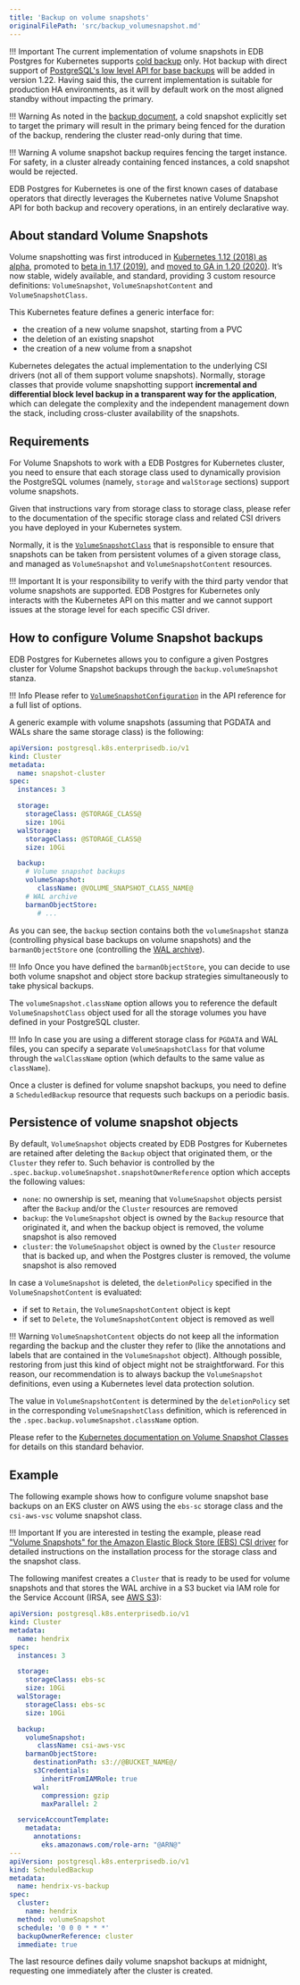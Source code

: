 ```yaml
---
title: 'Backup on volume snapshots'
originalFilePath: 'src/backup_volumesnapshot.md'
---
```


!!! Important
    The current implementation of volume snapshots in EDB Postgres for Kubernetes
    supports [cold backup](backup.md#cold-and-hot-backups) only.
    Hot backup with direct support of
    [PostgreSQL's low level API for base backups](https://www.postgresql.org/docs/current/continuous-archiving.html#BACKUP-LOWLEVEL-BASE-BACKUP)
    will be added in version 1.22. Having said this, the current implementation
    is suitable for production HA environments, as it will by default work on
    the most aligned standby without impacting the primary.

!!! Warning
    As noted in the [backup document](backup.md), a cold snapshot explicitly
    set to target the primary will result in the primary being fenced for
    the duration of the backup, rendering the cluster read-only during that
    time.

!!! Warning
    A volume snapshot backup requires fencing the target instance. For safety,
    in a cluster already containing fenced instances, a cold snapshot would be
    rejected.

EDB Postgres for Kubernetes is one of the first known cases of database operators that
directly leverages the Kubernetes native Volume Snapshot API for both
backup and recovery operations, in an entirely declarative way.

## About standard Volume Snapshots

Volume snapshotting was first introduced in
[Kubernetes 1.12 (2018) as alpha](https://kubernetes.io/blog/2018/10/09/introducing-volume-snapshot-alpha-for-kubernetes/),
promoted to [beta in 1.17 (2019)](https://kubernetes.io/blog/2019/12/09/kubernetes-1-17-feature-cis-volume-snapshot-beta/),
and [moved to GA in 1.20 (2020)](https://kubernetes.io/blog/2020/12/10/kubernetes-1.20-volume-snapshot-moves-to-ga/).
It’s now stable, widely available, and standard, providing 3 custom resource
definitions: `VolumeSnapshot`, `VolumeSnapshotContent` and
`VolumeSnapshotClass`.

This Kubernetes feature defines a generic interface for:

-   the creation of a new volume snapshot, starting from a PVC
-   the deletion of an existing snapshot
-   the creation of a new volume from a snapshot

Kubernetes delegates the actual implementation to the underlying CSI drivers
(not all of them support volume snapshots). Normally, storage classes that
provide volume snapshotting support **incremental and differential block level
backup in a transparent way for the application**, which can delegate the
complexity and the independent management down the stack, including
cross-cluster availability of the snapshots.

## Requirements

For Volume Snapshots to work with a EDB Postgres for Kubernetes cluster, you need to ensure
that each storage class used to dynamically provision the PostgreSQL volumes
(namely, `storage` and `walStorage` sections) support volume snapshots.

Given that instructions vary from storage class to storage class, please
refer to the documentation of the specific storage class and related CSI
drivers you have deployed in your Kubernetes system.

Normally, it is the [`VolumeSnapshotClass`](https://kubernetes.io/docs/concepts/storage/volume-snapshot-classes/)
that is responsible to ensure that snapshots can be taken from persistent
volumes of a given storage class, and managed as `VolumeSnapshot` and
`VolumeSnapshotContent` resources.

!!! Important
    It is your responsibility to verify with the third party vendor
    that volume snapshots are supported. EDB Postgres for Kubernetes only interacts
    with the Kubernetes API on this matter and we cannot support issues
    at the storage level for each specific CSI driver.

## How to configure Volume Snapshot backups

EDB Postgres for Kubernetes allows you to configure a given Postgres cluster for Volume
Snapshot backups through the `backup.volumeSnapshot` stanza.

!!! Info
    Please refer to [`VolumeSnapshotConfiguration`](cloudnative-pg.v1.md#postgresql-k8s-enterprisedb-io-v1-VolumeSnapshotConfiguration)
    in the API reference for a full list of options.

A generic example with volume snapshots (assuming that PGDATA and WALs share
the same storage class) is the following:

```yaml
apiVersion: postgresql.k8s.enterprisedb.io/v1
kind: Cluster
metadata:
  name: snapshot-cluster
spec:
  instances: 3

  storage:
    storageClass: @STORAGE_CLASS@
    size: 10Gi
  walStorage:
    storageClass: @STORAGE_CLASS@
    size: 10Gi

  backup:
    # Volume snapshot backups
    volumeSnapshot:
       className: @VOLUME_SNAPSHOT_CLASS_NAME@
    # WAL archive
    barmanObjectStore:
       # ...
```

As you can see, the `backup` section contains both the `volumeSnapshot` stanza
(controlling physical base backups on volume snapshots) and the
`barmanObjectStore` one (controlling the [WAL archive](wal_archiving.md)).

!!! Info
    Once you have defined the `barmanObjectStore`, you can decide to use
    both volume snapshot and object store backup strategies simultaneously
    to take physical backups.

The `volumeSnapshot.className` option allows you to reference the default
`VolumeSnapshotClass` object used for all the storage volumes you have
defined in your PostgreSQL cluster.

!!! Info
    In case you are using a different storage class for `PGDATA` and
    WAL files, you can specify a separate `VolumeSnapshotClass` for
    that volume through the `walClassName` option (which defaults to
    the same value as `className`).

Once a cluster is defined for volume snapshot backups, you need to define
a `ScheduledBackup` resource that requests such backups on a periodic basis.

## Persistence of volume snapshot objects

By default, `VolumeSnapshot` objects created by EDB Postgres for Kubernetes are retained after
deleting the `Backup` object that originated them, or the `Cluster` they refer to.
Such behavior is controlled by the `.spec.backup.volumeSnapshot.snapshotOwnerReference`
option which accepts the following values:

-   `none`: no ownership is set, meaning that `VolumeSnapshot` objects persist
     after the `Backup` and/or the `Cluster` resources are removed
-   `backup`: the `VolumeSnapshot` object is owned by the `Backup` resource that
     originated it, and when the backup object is removed, the volume snapshot is
     also removed
-   `cluster`: the `VolumeSnapshot` object is owned by the `Cluster` resource that
     is backed up, and when the Postgres cluster is removed, the volume snapshot is
     also removed

In case a `VolumeSnapshot` is deleted, the `deletionPolicy` specified in the
`VolumeSnapshotContent` is evaluated:

-   if set to `Retain`, the `VolumeSnapshotContent` object is kept
-   if set to `Delete`, the `VolumeSnapshotContent` object is removed as well

!!! Warning
    `VolumeSnapshotContent` objects do not keep all the information regarding the
    backup and the cluster they refer to (like the annotations and labels that
    are contained in the `VolumeSnapshot` object). Although possible, restoring
    from just this kind of object might not be straightforward. For this reason,
    our recommendation is to always backup the `VolumeSnapshot` definitions,
    even using a Kubernetes level data protection solution.

The value in `VolumeSnapshotContent` is determined by the `deletionPolicy` set
in the corresponding `VolumeSnapshotClass` definition, which is
referenced in the `.spec.backup.volumeSnapshot.className` option.

Please refer to the [Kubernetes documentation on Volume Snapshot Classes](https://kubernetes.io/docs/concepts/storage/volume-snapshot-classes/)
for details on this standard behavior.

## Example

The following example shows how to configure volume snapshot base backups on an
EKS cluster on AWS using the `ebs-sc` storage class and the `csi-aws-vsc`
volume snapshot class.

!!! Important
    If you are interested in testing the example, please read
    ["Volume Snapshots" for the Amazon Elastic Block Store (EBS) CSI driver](https://github.com/kubernetes-sigs/aws-ebs-csi-driver/tree/master/examples/kubernetes/snapshot) 
    for detailed instructions on the installation process for the storage class and the snapshot class.

The following manifest creates a `Cluster` that is ready to be used for volume
snapshots and that stores the WAL archive in a S3 bucket via IAM role for the
Service Account (IRSA, see [AWS S3](appendixes/object_stores.md#aws-s3)):

```yaml
apiVersion: postgresql.k8s.enterprisedb.io/v1
kind: Cluster
metadata:
  name: hendrix
spec:
  instances: 3

  storage:
    storageClass: ebs-sc
    size: 10Gi
  walStorage:
    storageClass: ebs-sc
    size: 10Gi

  backup:
    volumeSnapshot:
       className: csi-aws-vsc
    barmanObjectStore:
      destinationPath: s3://@BUCKET_NAME@/
      s3Credentials:
        inheritFromIAMRole: true
      wal:
        compression: gzip
        maxParallel: 2

  serviceAccountTemplate:
    metadata:
      annotations:
        eks.amazonaws.com/role-arn: "@ARN@"
---
apiVersion: postgresql.k8s.enterprisedb.io/v1
kind: ScheduledBackup
metadata:
  name: hendrix-vs-backup
spec:
  cluster:
    name: hendrix
  method: volumeSnapshot
  schedule: '0 0 0 * * *'
  backupOwnerReference: cluster
  immediate: true
```

The last resource defines daily volume snapshot backups at midnight, requesting
one immediately after the cluster is created.
